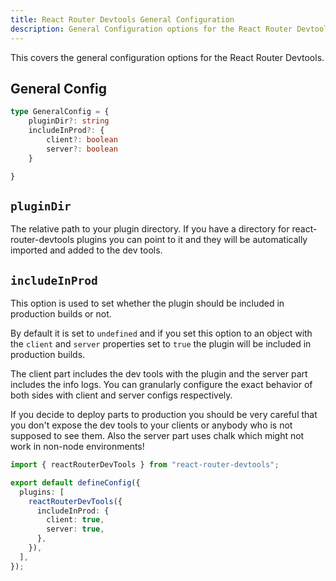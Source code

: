 ```yaml
---
title: React Router Devtools General Configuration
description: General Configuration options for the React Router Devtools to interface with your editor
---
```



This covers the general configuration options for the React Router Devtools.

## General Config

```ts
type GeneralConfig = {
 	pluginDir?: string
	includeInProd?: {
		client?: boolean
		server?: boolean
	}

}
```

## `pluginDir`

The relative path to your plugin directory. If you have a directory for react-router-devtools plugins you can point to it and they
will be automatically imported and added to the dev tools.

## `includeInProd`

  This option is used to set whether the plugin should be included in production builds or not.

  By default it is set to `undefined` and if you set this option to an object with the `client` and `server` properties set to `true` the plugin will be included in production builds.

The client part includes the dev tools with the plugin and the server part includes the info logs. You can granularly configure the
exact behavior of both sides with client and server configs respectively.

<Warn title="Be careful!">
 If you decide to deploy parts to production you should be very careful that you don't expose the dev tools to your clients or anybody
 who is not supposed to see them. Also the server part uses chalk which might not work in non-node environments!
</Warn>

  ```ts
  import { reactRouterDevTools } from "react-router-devtools";

  export default defineConfig({
    plugins: [
      reactRouterDevTools({
        includeInProd: {
          client: true,
          server: true,
        },
      }),
    ],
  });
  ```
